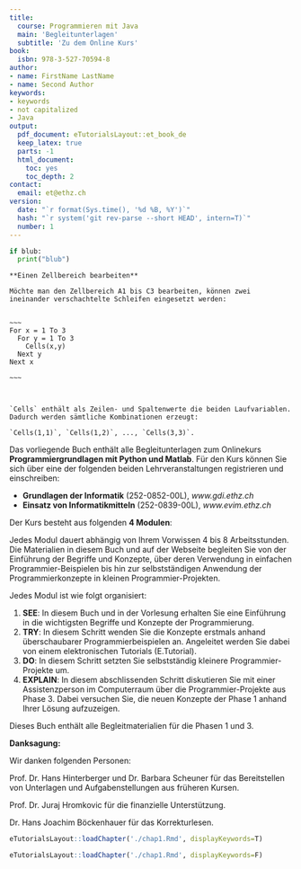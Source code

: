 ```yaml
---
title:
  course: Programmieren mit Java
  main: 'Begleitunterlagen'
  subtitle: 'Zu dem Online Kurs'
book:
  isbn: 978-3-527-70594-8
author:
- name: FirstName LastName
- name: Second Author
keywords:
- keywords
- not capitalized
- Java
output:
  pdf_document: eTutorialsLayout::et_book_de
  keep_latex: true
  parts: -1
  html_document:
    toc: yes
    toc_depth: 2
contact:
  email: et@ethz.ch
version:
  date: "`r format(Sys.time(), '%d %B, %Y')`"
  hash: "`r system('git rev-parse --short HEAD', intern=T)`"
  number: 1
---
```


\chapter{Wie soll dieses Buch verwendet werden?}

~~~{.python}
if blub:
  print("blub")
~~~

```block

**Einen Zellbereich bearbeiten** 

Möchte man den Zellbereich A1 bis C3 bearbeiten, können zwei ineinander verschachtelte Schleifen eingesetzt werden:

 
~~~
For x = 1 To 3
  For y = 1 To 3
    Cells(x,y)
  Next y
Next x

~~~
    

    
`Cells` enthält als Zeilen- und Spaltenwerte die beiden Laufvariablen. Dadurch werden sämtliche Kombinationen erzeugt: 

`Cells(1,1)`, `Cells(1,2)`, ..., `Cells(3,3)`. 

```

Das vorliegende Buch enthält alle Begleitunterlagen zum Onlinekurs **Programmiergrundlagen mit Python und Matlab**. Für den Kurs können Sie sich über eine der folgenden beiden Lehrveranstaltungen registrieren und einschreiben:

- **Grundlagen der Informatik** (252-0852-00L), *www.gdi.ethz.ch*
- **Einsatz von Informatikmitteln** (252-0839-00L), *www.evim.ethz.ch*

Der Kurs besteht aus folgenden **4 Modulen**:

\begin{table}[!htbp]\centering
\begin{tabular}{@{}llll@{}}
\toprule
 & Titel & Sprache \\
\midrule
 1 & Variablen und Datentypen & Python \\
 2 & Kontrollstrukturen und Logik & Python \\
 3 & Arrays, Simulieren und Modellieren & Python \\
 4 & Matrizenrechnen & Matlab \\
\bottomrule
\end{tabular}
\end{table}

Jedes Modul dauert abhängig von Ihrem Vorwissen 4 bis 8 Arbeitsstunden. Die Materialien in diesem Buch und auf der Webseite begleiten Sie von der Einführung der Begriffe und Konzepte, über deren Verwendung in einfachen Programmier-Beispielen bis hin zur selbstständigen Anwendung der Programmierkonzepte in kleinen Programmier-Projekten.

Jedes Modul ist wie folgt organisiert:

1. **SEE**: In diesem Buch und in der Vorlesung erhalten Sie eine Einführung in die wichtigsten Begriffe und Konzepte der Programmierung.
2. **TRY**: In diesem Schritt wenden Sie die Konzepte erstmals anhand überschaubarer Programmierbeispielen an. Angeleitet werden Sie dabei von einem elektronischen Tutorials (E.Tutorial).
3. **DO**: In diesem Schritt setzten Sie selbstständig kleinere Programmier-Projekte um.
4. **EXPLAIN**: In diesem abschlissenden Schritt diskutieren Sie mit einer Assistenzperson im Computerraum über die Programmier-Projekte aus Phase 3. Dabei versuchen Sie, die neuen Konzepte der Phase 1 anhand Ihrer Lösung aufzuzeigen.

Dieses Buch enthält alle Begleitmaterialien für die Phasen 1 und 3.


**Danksagung:**

Wir danken folgenden Personen:

Prof. Dr. Hans Hinterberger und Dr. Barbara Scheuner für das Bereitstellen von Unterlagen und Aufgabenstellungen aus früheren Kursen.

Prof. Dr. Juraj Hromkovic für die finanzielle Unterstützung.

Dr. Hans Joachim Böckenhauer für das Korrekturlesen.

```r
eTutorialsLayout::loadChapter('./chap1.Rmd', displayKeywords=T)
```


```r
eTutorialsLayout::loadChapter('./chap1.Rmd', displayKeywords=F)
```
